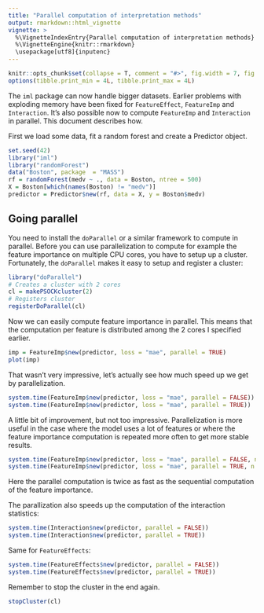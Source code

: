 ```yaml
---
title: "Parallel computation of interpretation methods"
output: rmarkdown::html_vignette
vignette: >
  %\VignetteIndexEntry{Parallel computation of interpretation methods}
  %\VignetteEngine{knitr::rmarkdown}
  \usepackage[utf8]{inputenc}
---
```

  
```r
knitr::opts_chunk$set(collapse = T, comment = "#>", fig.width = 7, fig.height = 7, fig.align = "center")
options(tibble.print_min = 4L, tibble.print_max = 4L)
```


The `iml` package can now handle bigger datasets. 
Earlier problems with exploding memory have been fixed for `FeatureEffect`, `FeatureImp` and `Interaction`.
It's also possible now to compute `FeatureImp` and `Interaction` in parallel.
This document describes how.

First we load some data, fit a random forest and create a Predictor object.

```r
set.seed(42)
library("iml")
library("randomForest")
data("Boston", package  = "MASS")
rf = randomForest(medv ~ ., data = Boston, ntree = 500)
X = Boston[which(names(Boston) != "medv")]
predictor = Predictor$new(rf, data = X, y = Boston$medv)
```

## Going parallel

You need to install the `doParallel` or a similar framework to compute in parallel.
Before you can use parallelization to compute for example the feature importance on multiple CPU cores, you have to setup up a cluster. 
Fortunately, the `doParallel` makes it easy to setup and register a cluster:

```r
library("doParallel")
# Creates a cluster with 2 cores
cl = makePSOCKcluster(2)
# Registers cluster
registerDoParallel(cl)
```


Now we can easily compute feature importance in parallel. This means that the computation per feature is distributed among the 2 cores I specified earlier.

```r
imp = FeatureImp$new(predictor, loss = "mae", parallel = TRUE)
plot(imp)
```

That wasn't very impressive, let's actually see how much speed up we get by parallelization.

```r
system.time(FeatureImp$new(predictor, loss = "mae", parallel = FALSE))
system.time(FeatureImp$new(predictor, loss = "mae", parallel = TRUE))
```

A little bit of improvement, but not too impressive.
Parallelization is more useful in the case where the model uses a lot of features or where the feature importance computation is repeated more often to get more stable results.

```r
system.time(FeatureImp$new(predictor, loss = "mae", parallel = FALSE, n.repetitions = 20))
system.time(FeatureImp$new(predictor, loss = "mae", parallel = TRUE, n.repetitions = 20))
```

Here the parallel computation is twice as fast as the sequential computation of the feature importance.

The parallization also speeds up the computation of the interaction statistics:

```r
system.time(Interaction$new(predictor, parallel = FALSE))
system.time(Interaction$new(predictor, parallel = TRUE))
```


Same for `FeatureEffects`:

```r
system.time(FeatureEffects$new(predictor, parallel = FALSE))
system.time(FeatureEffects$new(predictor, parallel = TRUE))
```


Remember to stop the cluster in the end again.

```r
stopCluster(cl)
```
